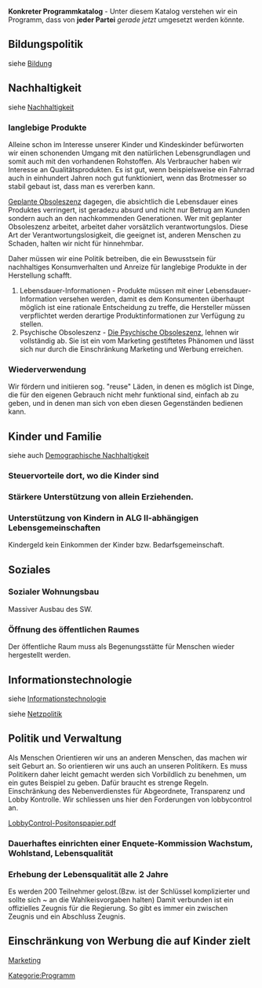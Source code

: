 {{ProgrammNavigation}}

'''Konkreter Programmkatalog''' - Unter diesem Katalog verstehen wir ein Programm, dass von '''jeder Partei''' ''gerade jetzt'' umgesetzt werden könnte. 

== Bildungspolitik ==
siehe [[Bildung]]

== Nachhaltigkeit ==
siehe [[Nachhaltigkeit]]


=== langlebige Produkte ===
Alleine schon im Interesse unserer Kinder und Kindeskinder befürworten wir einen schonenden Umgang mit den natürlichen Lebensgrundlagen und somit auch mit den vorhandenen Rohstoffen. Als Verbraucher haben wir Interesse an Qualitätsprodukten. Es ist gut, wenn beispielsweise ein Fahrrad auch in einhundert Jahren noch gut funktioniert, wenn das Brotmesser so stabil gebaut ist, dass man es vererben kann.

[https://de.wikipedia.org/wiki/Geplante_Obsoleszenz Geplante Obsoleszenz] dagegen, die absichtlich die Lebensdauer eines Produktes verringert, ist geradezu absurd und nicht nur Betrug am Kunden sondern auch an den nachkommenden Generationen. Wer mit geplanter Obsoleszenz arbeitet, arbeitet daher vorsätzlich verantwortungslos. Diese Art der Verantwortungslosigkeit, die geeignet ist, anderen Menschen zu Schaden, halten wir nicht für hinnehmbar.

Daher müssen wir eine Politik betreiben, die ein Bewusstsein für nachhaltiges Konsumverhalten und Anreize für langlebige Produkte in der Herstellung schafft.

# Lebensdauer-Informationen - Produkte müssen mit einer Lebensdauer-Information versehen werden, damit es dem Konsumenten überhaupt möglich ist eine rationale Entscheidung zu treffe, die Hersteller müssen verpflichtet werden derartige Produktinformationen zur Verfügung zu stellen.
# Psychische Obsoleszenz - [[https://de.wikipedia.org/wiki/Obsoleszenz#Psychische_Obsoleszenz| Die Psychische Obsoleszenz]], lehnen wir vollständig ab. Sie ist ein vom Marketing gestiftetes Phänomen und lässt sich nur durch die Einschränkung Marketing und Werbung erreichen.

=== Wiederverwendung ===
Wir fördern und initiieren sog. "reuse" Läden, in denen es möglich ist Dinge, die für den eigenen Gebrauch nicht mehr funktional sind, einfach ab zu geben, und in denen man sich von eben diesen Gegenständen bedienen kann.
 
== Kinder und Familie ==
siehe auch [[Demographische Nachhaltigkeit]]

=== Steuervorteile dort, wo die Kinder sind ===

=== Stärkere Unterstützung von allein Erziehenden. ===


=== Unterstützung von Kindern in ALG II-abhängigen Lebensgemeinschaften ===

Kindergeld kein Einkommen der Kinder bzw. Bedarfsgemeinschaft.

== Soziales ==

=== Sozialer Wohnungsbau ===

Massiver Ausbau des SW.

=== Öffnung des öffentlichen Raumes ===

Der öffentliche Raum muss als Begenungsstätte für Menschen wieder hergestellt werden. 

== Informationstechnologie ==

siehe [[Informationstechnologie]]

siehe [[Netzpolitik]]


== Politik und Verwaltung ==

Als Menschen Orientieren wir uns an anderen Menschen, das machen wir seit Geburt an. So orientieren wir uns auch an unseren Politikern. Es muss Politikern daher leicht gemacht werden sich Vorbildlich zu benehmen, um ein gutes Beispiel zu geben. Dafür braucht es strenge Regeln. 
Einschränkung des Nebenverdienstes für Abgeordnete, Transparenz und Lobby Kontrolle. Wir schliessen uns hier den Forderungen von lobbycontrol an.

[https://www.lobbycontrol.de/wp-content/uploads/LobbyControl-Positonspapier.pdf LobbyControl-Positonspapier.pdf]

=== Dauerhaftes einrichten einer Enquete-Kommission Wachstum, Wohlstand, Lebensqualität ===

=== Erhebung der Lebensqualität alle 2 Jahre ===

Es werden 200 Teilnehmer gelost.(Bzw. ist der Schlüssel komplizierter und sollte sich ~ an die Wahlkeisvorgaben halten)
Damit verbunden ist ein offizielles Zeugnis für die Regierung. So gibt es immer ein zwischen Zeugnis und ein Abschluss Zeugnis.

== Einschränkung von Werbung die auf Kinder zielt ==

[[Marketing]] 

[[Kategorie:Programm]]